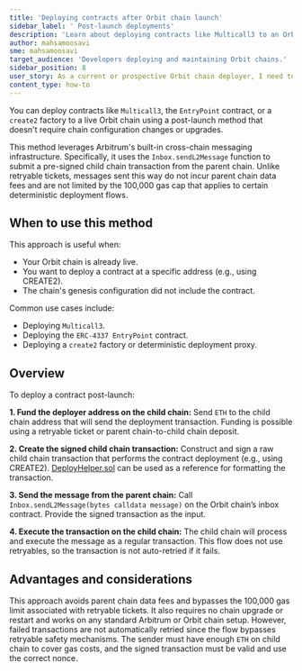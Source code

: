```yaml
---
title: 'Deploying contracts after Orbit chain launch'
sidebar_label: ' Post-launch deployments'
description: 'Learn about deploying contracts like Multicall3 to an Orbit chain after launch using sendL2Message, without needing a chain upgrade or predeploy.'
author: mahsamoosavi
sme: mahsamoosavi
target_audience: 'Developers deploying and maintaining Orbit chains.'
sidebar_position: 8
user_story: As a current or prospective Orbit chain deployer, I need to learn how to deploy contracts like Multicall3 *after* the chain has launched, so that I can use them at known addresses without needing to restart or modify the chain config.
content_type: how-to
---
```


You can deploy contracts like `Multicall3`, the `EntryPoint` contract, or a `create2` factory to a live Orbit chain using a post-launch method that doesn't require chain configuration changes or upgrades.

This method leverages Arbitrum's built-in cross-chain messaging infrastructure. Specifically, it uses the `Inbox.sendL2Message` function to submit a pre-signed child chain transaction from the parent chain. Unlike retryable tickets, messages sent this way do not incur parent chain data fees and are not limited by the 100,000 gas cap that applies to certain deterministic deployment flows.

## When to use this method

This approach is useful when:

- Your Orbit chain is already live.
- You want to deploy a contract at a specific address (e.g., using CREATE2).
- The chain's genesis configuration did not include the contract.

Common use cases include:

- Deploying `Multicall3`.
- Deploying the `ERC-4337 EntryPoint` contract.
- Deploying a `create2` factory or deterministic deployment proxy.

## Overview

To deploy a contract post-launch:

**1. Fund the deployer address on the child chain:** Send `ETH` to the child chain address that will send the deployment transaction. Funding is possible using a retryable ticket or parent chain-to-child chain deposit.

**2. Create the signed child chain transaction:** Construct and sign a raw child chain transaction that performs the contract deployment (e.g., using CREATE2). [DeployHelper.sol](https://github.com/OffchainLabs/nitro-contracts/blob/main/src/rollup/DeployHelper.sol) can be used as a reference for formatting the transaction.

**3. Send the message from the parent chain:** Call `Inbox.sendL2Message(bytes calldata message)` on the Orbit chain’s inbox contract. Provide the signed transaction as the input.

**4. Execute the transaction on the child chain:** The child chain will process and execute the message as a regular transaction. This flow does not use retryables, so the transaction is not auto-retried if it fails.

## Advantages and considerations

This approach avoids parent chain data fees and bypasses the 100,000 gas limit associated with retryable tickets. It also requires no chain upgrade or restart and works on any standard Arbitrum or Orbit chain setup. However, failed transactions are not automatically retried since the flow bypasses retryable safety mechanisms. The sender must have enough `ETH` on child chain to cover gas costs, and the signed transaction must be valid and use the correct nonce.
